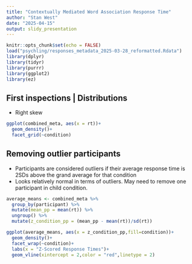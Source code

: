 ```yaml
---
title: "Contextually Mediated Word Association Response Time"
author: "Stan West"
date: "2025-04-15"
output: slidy_presentation
---
```


```r
knitr::opts_chunk$set(echo = FALSE)
load("psychling/responses_metadata_2025-03-28_reformatted.Rdata")
library(dplyr)
library(tidyr)
library(purrr)
library(ggplot2)
library(ez)
```

## First inspections | Distributions {.smaller}
- Right skew

```r

ggplot(combined_meta, aes(x = rt))+
  geom_density()+
  facet_grid(~condition)
```

## Removing outlier participants
- Participants are considered outliers if their average response time is 2SDs above the grand average for that condition
- Looks relatively normal in terms of outliers. May need to remove one participant in child condition.

```r
average_means <- combined_meta %>%
  group_by(participant) %>%
  mutate(mean_pp = mean(rt)) %>%
  ungroup() %>%
  mutate(z_condition_pp = (mean_pp - mean(rt))/sd(rt))

ggplot(average_means, aes(x = z_condition_pp,fill=condition))+
  geom_density()+
  facet_wrap(~condition)+
  labs(x = "Z-Scored Response Times")+
  geom_vline(xintercept = 2,color = "red",linetype = 2)

```

## 






